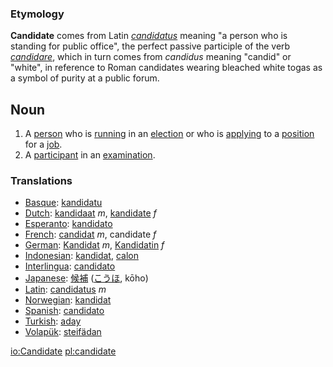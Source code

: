 === Etymology ===
'''Candidate''' comes from Latin ''[[candidatus]]'' meaning "a person who is standing for public office", the perfect passive participle of the verb ''[[candidare]]'', which in turn comes from ''candidus'' meaning "candid" or "white", in reference to Roman candidates wearing bleached white togas as a symbol of purity at a public forum.

== Noun ==
# A [[person]] who is [[run]]ning in an [[election]] or who is [[apply]]ing to a [[position]] for a [[job]].
# A [[participant]] in an [[examination]].

=== Translations ===
*[[Basque]]: [[kandidatu]]
*[[Dutch]]: [[kandidaat]] ''m'', [[kandidate]] ''f''
*[[Esperanto]]: [[kandidato]]
*[[French]]: [[candidat]] ''m'', candidate ''f''
*[[German]]: [[Kandidat]] ''m'', [[Kandidatin]] ''f''
*[[Indonesian]]: [[kandidat]], [[calon]]
*[[Interlingua]]: [[candidato]]
*[[Japanese]]: [[候補]] ([[こうほ]], kōho)
*[[Latin]]: [[candidatus]] ''m''
*[[Norwegian]]: [[kandidat]]
*[[Spanish]]: [[candidato]]
*[[Turkish]]: [[aday]]
*[[Volapük]]: [[steifädan]]

[[io:Candidate]]
[[pl:candidate]]
